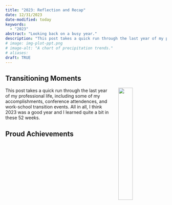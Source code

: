 ```yaml
---
title: "2023: Reflection and Recap"
date: 12/31/2023
date-modified: today
keywords:
  - "2023"
abstract: "Looking back on a busy year."
description: "This post takes a quick run through the last year of my professional life, including some of my accomplishments, conference attendences, and work-school transition events. All in all, I think 2023 was a good year and I learned quite a bit in these 52 weeks."
# image: img-plot-ppt.png
# image-alt: "A chart of precipitation trends."
# aliases:
draft: TRUE
---
```





## Transitioning Moments

![](../../assets/bg-pine-blue.jpg){style="float:right; width: 30%; padding-left: 20px"}
This post takes a quick run through the last year of my professional life, including some of my accomplishments, conference attendences, and work-school transition events. All in all, I think 2023 was a good year and I learned quite a bit in these 52 weeks.


## Proud Achievements
